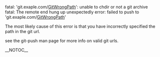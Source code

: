 fatal: 'git.exaple.com/[[GitWrongPath]]': unable to chdir or not a git archive
fatal: The remote end hung up unexpectedly
error: failed to push to 'git.exaple.com/[[GitWrongPath]]'

The most likely cause of this error is that you have incorrectly specified the path in the git url.

see the git-push man page for more info on valid git urls.

__NOTOC__